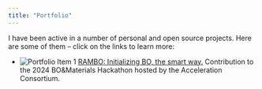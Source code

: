 ```yaml
---
title: "Portfolio"
---
```


I have been active in a number of personal and open source projects. Here are some of them – click on the links to learn more:

*
![Portfolio Item 1](./portfolio/24-RAMBO-I/item.png)
[RAMBO: Initializing BO, the smart way.](./portfolio/24-RAMBO-I/item.qmd)
Contribution to the 2024 BO&Materials Hackathon hosted by the Acceleration Consortium.